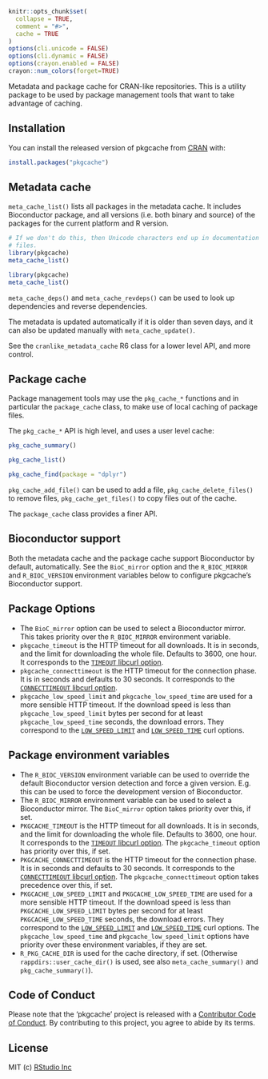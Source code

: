
```r
knitr::opts_chunk$set(
  collapse = TRUE,
  comment = "#>",
  cache = TRUE
)
options(cli.unicode = FALSE)
options(cli.dynamic = FALSE)
options(crayon.enabled = FALSE)
crayon::num_colors(forget=TRUE)
```

Metadata and package cache for CRAN-like repositories. This is a utility
package to be used by package management tools that want to take advantage
of caching.

## Installation

You can install the released version of pkgcache from
[CRAN](https://CRAN.R-project.org) with:

``` r
install.packages("pkgcache")
```

## Metadata cache

`meta_cache_list()` lists all packages in the metadata cache. It includes
Bioconductor package, and all versions (i.e. both binary and source)
of the packages for the current platform and R version.

```r
# If we don't do this, then Unicode characters end up in documentation
# files.
library(pkgcache)
meta_cache_list()
```

```r
library(pkgcache)
meta_cache_list()
```

`meta_cache_deps()` and `meta_cache_revdeps()` can be used to look up
dependencies and reverse dependencies.

The metadata is updated automatically if it is older than seven days,
and it can also be updated manually with `meta_cache_update()`.

See the `cranlike_metadata_cache` R6 class for a lower level API,
and more control.

## Package cache

Package management tools may use the `pkg_cache_*` functions and in
particular the `package_cache` class, to make use of local caching of
package files.

The `pkg_cache_*` API is high level, and uses a user level cache:

```r
pkg_cache_summary()
```

```r
pkg_cache_list()
```

```r
pkg_cache_find(package = "dplyr")
```

`pkg_cache_add_file()` can be used to add a file,
`pkg_cache_delete_files()` to remove files, `pkg_cache_get_files()` to
copy files out of the cache.

The `package_cache` class provides a finer API.

## Bioconductor support

Both the metadata cache and the package cache support Bioconductor by
default, automatically. See the `BioC_mirror` option and the `R_BIOC_MIRROR`
and `R_BIOC_VERSION` environment variables below to configure pkgcache's
Bioconductor support.

## Package Options

- The `BioC_mirror` option can be used to select a Bioconductor mirror.
  This takes priority over the `R_BIOC_MIRROR` environment variable.
- `pkgcache_timeout` is the HTTP timeout for all downloads. It is in
  seconds, and the limit for downloading the whole file. Defaults to 3600,
  one hour. It corresponds to the [`TIMEOUT` libcurl option](https://curl.haxx.se/libcurl/c/CURLOPT_TIMEOUT.html).
- `pkgcache_connecttimeout` is the HTTP timeout for the connection phase.
  It is in seconds and defaults to 30 seconds. It corresponds to the
  [`CONNECTTIMEOUT` libcurl option](https://curl.haxx.se/libcurl/c/CURLOPT_CONNECTTIMEOUT.html).
- `pkgcache_low_speed_limit` and `pkgcache_low_speed_time` are used for a
  more sensible HTTP timeout. If the download speed is less than
  `pkgcache_low_speed_limit` bytes per second for at least
  `pkgcache_low_speed_time` seconds, the download errors. They correspond
  to the [`LOW_SPEED_LIMIT`](https://curl.haxx.se/libcurl/c/CURLOPT_LOW_SPEED_LIMIT.html) and
  [`LOW_SPEED_TIME`](https://curl.haxx.se/libcurl/c/CURLOPT_LOW_SPEED_TIME.html)
  curl options.

## Package environment variables

- The `R_BIOC_VERSION` environment variable can be used to override the
  default Bioconductor version detection and force a given version. E.g.
  this can be used to force the development version of Bioconductor.
- The `R_BIOC_MIRROR` environment variable can be used to select a
  Bioconductor mirror. The `BioC_mirror` option takes priority over this,
  if set.
- `PKGCACHE_TIMEOUT` is the HTTP timeout for all downloads. It is in
  seconds, and the limit for downloading the whole file. Defaults to 3600,
  one hour. It corresponds to the [`TIMEOUT` libcurl option](https://curl.haxx.se/libcurl/c/CURLOPT_TIMEOUT.html).
  The `pkgcache_timeout` option has priority over this, if set.
- `PKGCACHE_CONNECTTIMEOUT` is the HTTP timeout for the connection phase.
  It is in seconds and defaults to 30 seconds. It corresponds to the
  [`CONNECTTIMEOUT` libcurl option](https://curl.haxx.se/libcurl/c/CURLOPT_CONNECTTIMEOUT.html). The
  `pkgcache_connecttimeout` option takes precedence over this, if set.
- `PKGCACHE_LOW_SPEED_LIMIT` and `PKGCACHE_LOW_SPEED_TIME` are used for a
  more sensible HTTP timeout. If the download speed is less than
  `PKGCACHE_LOW_SPEED_LIMIT` bytes per second for at least
  `PKGCACHE_LOW_SPEED_TIME` seconds, the download errors. They correspond
  to the [`LOW_SPEED_LIMIT`](https://curl.haxx.se/libcurl/c/CURLOPT_LOW_SPEED_LIMIT.html) and
  [`LOW_SPEED_TIME`](https://curl.haxx.se/libcurl/c/CURLOPT_LOW_SPEED_TIME.html)
  curl options. The `pkgcache_low_speed_time` and `pkgcache_low_speed_limit`
  options have priority over these environment variables, if they are set.
- `R_PKG_CACHE_DIR` is used for the cache directory, if set. (Otherwise
  `rappdirs::user_cache_dir()` is used, see also `meta_cache_summary()` and
  `pkg_cache_summary()`).

## Code of Conduct

Please note that the 'pkgcache' project is released with a
[Contributor Code of Conduct](https://github.com/r-lib/pkgcache/blob/master/.github/CODE_OF_CONDUCT.md).
By contributing to this project, you agree to abide by its terms.

## License

MIT (c) [RStudio Inc](https://rstudio.com)
